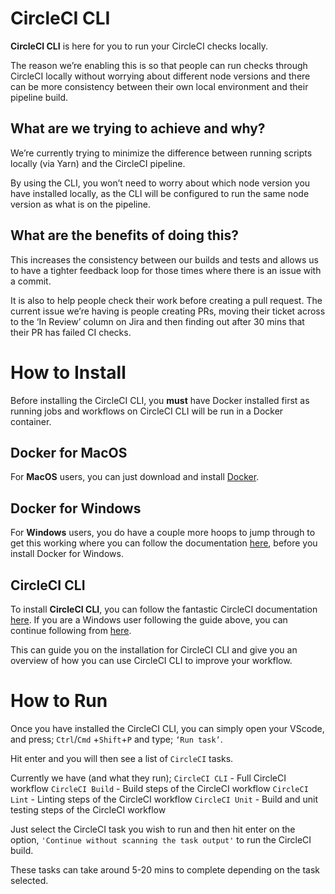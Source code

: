 <Meta title="Documentation/Guides/CircleCI CLI"/>

# CircleCI CLI

**CircleCI CLI** is here for you to run your CircleCI checks locally.

The reason we’re enabling this is so that people can run checks through CircleCI locally without worrying about different node versions and there can be more consistency between their own local environment and their pipeline build.


## What are we trying to achieve and why?

We’re currently trying to minimize the difference between running scripts locally (via Yarn) and the CircleCI pipeline.

By using the CLI, you won’t need to worry about which node version you have installed locally, as the CLI will be configured to run the same node version as what is on the pipeline.

## What are the benefits of doing this?

This increases the consistency between our builds and tests and allows us to have a tighter feedback loop for those times where there is an issue with a commit.

It is also to help people check their work before creating a pull request. The current issue we’re having is people creating PRs, moving their ticket across to the ‘In Review’ column on Jira and then finding out after 30 mins that their PR has failed CI checks.

# How to Install

Before installing the CircleCI CLI, you **must** have Docker installed first as running jobs and workflows on CircleCI CLI will be run in a Docker container.

## Docker for MacOS

For **MacOS** users, you can just download and install [Docker](https://www.docker.com/get-started).

## Docker for Windows

For **Windows** users, you do have a couple more hoops to jump through to get this working where you can follow the documentation [here](https://docs.docker.com/docker-for-windows/install/), before you install Docker for Windows.

## CircleCI CLI

To install **CircleCI CLI**, you can follow the fantastic CircleCI documentation [here](https://circleci.com/docs/2.0/local-cli/).
If you are a Windows user following the guide above, you can continue following from [here](https://docs.docker.com/docker-for-windows/install/#install-docker-desktop-on-windows).

This can guide you on the installation for CircleCI CLI and give you an overview of how you can use CircleCI CLI to improve your workflow.

# How to Run

Once you have installed the CircleCI CLI, you can simply open your VScode, and press;
`Ctrl`/`Cmd` +`Shift`+`P`
and type; `‘Run task’`. 

Hit enter and you will then see a list of `CircleCI` tasks.

Currently we have (and what they run);
`CircleCI CLI` - Full CircleCI workflow
`CircleCI Build` - Build steps of the CircleCI workflow
`CircleCI Lint` - Linting steps of the CircleCI workflow
`CircleCI Unit` - Build and unit testing steps of the CircleCI workflow

Just select the CircleCI task you wish to run and then hit enter on the option, `'Continue without scanning the task output'` to run the CircleCI build. 

These tasks can take around 5-20 mins to complete depending on the task selected.
